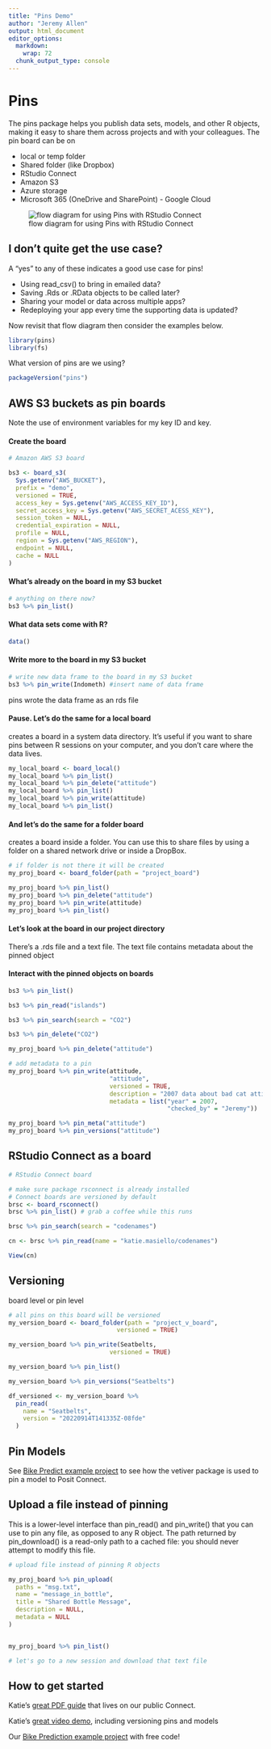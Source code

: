 ```yaml
---
title: "Pins Demo"
author: "Jeremy Allen"
output: html_document
editor_options: 
  markdown: 
    wrap: 72
  chunk_output_type: console
---
```


# Pins

The pins package helps you publish data sets, models, and other R
objects, making it easy to share them across projects and with your
colleagues. The pin board can be on

-   local or temp folder
-   Shared folder (like Dropbox)
-   RStudio Connect
-   Amazon S3
-   Azure storage
-   Microsoft 365 (OneDrive and SharePoint) - Google Cloud

![flow diagram for using Pins with RStudio
Connect](example_pins_workflow.png)

## I don't quite get the use case?

A "yes" to any of these indicates a good use case for pins!

-   Using read_csv() to bring in emailed data?
-   Saving .Rds or .RData objects to be called later?
-   Sharing your model or data across multiple apps?
-   Redeploying your app every time the supporting data is updated?

Now revisit that flow diagram then consider the examples below.

```r

library(pins)
library(fs)

```

What version of pins are we using?

```r

packageVersion("pins")

```

## AWS S3 buckets as pin boards

Note the use of environment variables for my key ID and key.

#### Create the board

```r

# Amazon AWS S3 board

bs3 <- board_s3(
  Sys.getenv("AWS_BUCKET"),
  prefix = "demo",
  versioned = TRUE,
  access_key = Sys.getenv("AWS_ACCESS_KEY_ID"),
  secret_access_key = Sys.getenv("AWS_SECRET_ACESS_KEY"),
  session_token = NULL,
  credential_expiration = NULL,
  profile = NULL,
  region = Sys.getenv("AWS_REGION"),
  endpoint = NULL,
  cache = NULL
)

```

#### What's already on the board in my S3 bucket

```r

# anything on there now?
bs3 %>% pin_list()

```

#### What data sets come with R?

```r

data()

```

#### Write more to the board in my S3 bucket

```r

# write new data frame to the board in my S3 bucket
bs3 %>% pin_write(Indometh) #insert name of data frame

```

pins wrote the data frame as an rds file

#### Pause. Let's do the same for a local board

creates a board in a system data directory. It's useful if you want to
share pins between R sessions on your computer, and you don't care where
the data lives.

```r

my_local_board <- board_local()
my_local_board %>% pin_list()
my_local_board %>% pin_delete("attitude")
my_local_board %>% pin_list()
my_local_board %>% pin_write(attitude) 
my_local_board %>% pin_list()

```

#### And let's do the same for a folder board

creates a board inside a folder. You can use this to share files by
using a folder on a shared network drive or inside a DropBox.

```r

# if folder is not there it will be created
my_proj_board <- board_folder(path = "project_board")

my_proj_board %>% pin_list()
my_proj_board %>% pin_delete("attitude")
my_proj_board %>% pin_write(attitude) 
my_proj_board %>% pin_list()

```

#### Let's look at the board in our project directory

There's a .rds file and a text file. The text file contains metadata
about the pinned object

#### Interact with the pinned objects on boards

```r

bs3 %>% pin_list()

bs3 %>% pin_read("islands")

bs3 %>% pin_search(search = "CO2")

bs3 %>% pin_delete("CO2")

my_proj_board %>% pin_delete("attitude") 

# add metadata to a pin
my_proj_board %>% pin_write(attitude,
                            "attitude",
                            versioned = TRUE,
                            description = "2007 data about bad cat attitudes", 
                            metadata = list("year" = 2007,
                                            "checked_by" = "Jeremy"))

my_proj_board %>% pin_meta("attitude") 
my_proj_board %>% pin_versions("attitude") 

```

## RStudio Connect as a board

```r

# RStudio Connect board

# make sure package rsconnect is already installed
# Connect boards are versioned by default
brsc <- board_rsconnect() 
brsc %>% pin_list() # grab a coffee while this runs

brsc %>% pin_search(search = "codenames")

cn <- brsc %>% pin_read(name = "katie.masiello/codenames")

View(cn)

```

## Versioning

board level or pin level

```r

# all pins on this board will be versioned
my_version_board <- board_folder(path = "project_v_board",
                              versioned = TRUE)

my_version_board %>% pin_write(Seatbelts,
                            versioned = TRUE)

my_version_board %>% pin_list()

my_version_board %>% pin_versions("Seatbelts")

df_versioned <- my_version_board %>%
  pin_read(
    name = "Seatbelts",
    version = "20220914T141335Z-08fde"
  )

```

## Pin Models

See [Bike Predict example
project](https://solutions.rstudio.com/example/bike_predict/) to see how the vetiver package is used to pin a model to Posit Connect.  

## Upload a file instead of pinning

This is a lower-level interface than pin_read() and pin_write() that you
can use to pin any file, as opposed to any R object. The path returned
by pin_download() is a read-only path to a cached file: you should never
attempt to modify this file.

```r

# upload file instead of pinning R objects

my_proj_board %>% pin_upload(
  paths = "msg.txt",
  name = "message_in_bottle",
  title = "Shared Bottle Message",
  description = NULL,
  metadata = NULL
)


my_proj_board %>% pin_list()

# let's go to a new session and download that text file

```

## How to get started

Katie's [great PDF
guide](https://colorado.rstudio.com/rsc/protip-pins/protip_pins.pdf "Katie's getting started guide!")
that lives on our public Connect.

Katie's [great video demo](https://www.youtube.com/watch?v=3Yk6U_XqxNo),
including versioning pins and models

Our [Bike Prediction example
project](https://solutions.rstudio.com/example/bike_predict/) with free
code!
